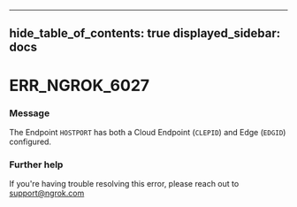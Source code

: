 

---
hide_table_of_contents: true
displayed_sidebar: docs
---


# ERR_NGROK_6027

### Message
The Endpoint `HOSTPORT` has both a Cloud Endpoint (`CLEPID`) and Edge (`EDGID`) configured.

<ErrorDetails error="err_ngrok_6027" />



### Further help
If you're having trouble resolving this error, please reach out to [support@ngrok.com](mailto:support@ngrok.com?subject=Help%20with%20ERR_NGROK_6027)


